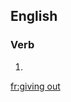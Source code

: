 ==English==

===Verb===
{{head|en|present participle}}

# {{present participle of|give out|lang=en}}

[[fr:giving out]]